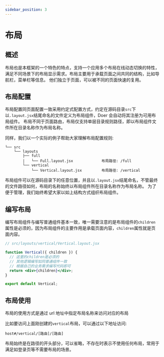 ```yaml
---
sidebar_position: 3
---
```


# 布局

## 概述

布局也是本框架的一个特色的特点，支持一个应用多个布局在线动态切换的特性，满足不同场景下的布局显示需求。布局主要用于承载页面之间共同的结构，比如导航栏，菜单栏等信息。
他们独立于页面，可以被不同的页面快速的复用。

## 布局配置

布局配置同页面配置一致采用约定式配置方式，约定在源码目录`src`下以`.layout.jsx`结尾命名的文件定义为布局组件，Doer 会自动将其注册为可用布局组件。
布局不同于页面路由，布局仅支持单层目录规则路径，即以布局组件文件所在目录名称作为布局名称。

同样，我们以一个实际的例子帮助大家理解布局配置规则:

```
└── src
    └── layouts
        ├── full
        |   └── Full.layout.jsx             布局路径: /full
        └── vertical
            └── Vertical.layout.jsx         布局路径: /vertical
```

布局组件可以在源码目录下的任意位置，并且以`.layout.jsx`结尾命名，不管最终的文件路径如何，布局的名称始终以布局组件所在目录名称作为布局名称。
为了便于管理，我们始终希望大家以如上结构方式组织布局组件。

## 编写布局

编写布局组件与编写普通组件基本一致，唯一需要注意的是布局组件的`children`属性是必须的，因为布局组件的主要作用是承载页面内容，`children`属性就是页面内容。

```jsx
// src/layouts/vertical/Vertical.layout.jsx

function Vertical({ children }) {
  // 这里的children是必须的
  // 其他逻辑编写如同普通组件一致
  // 根据自己的业务需求编写代码即可
  return <div>{children}</div>;
}

export default Vertical;
```

## 布局使用

布局的使用方式是通过 url 地址中指定布局名称来访问对应的布局

比如要访问上面刚创建的`vertical`布局，可以通过以下地址访问:

```
host#/vertical/[路由]/[路由]
```

布局始终是在路径的开头部分，可以省略，不存在时表示不使用任何布局，常用于满足如登录页等不需要布局的场景。
